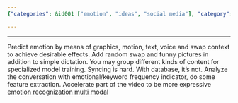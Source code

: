 ```yaml
---
{"categories": &id001 ["emotion", "ideas", "social media"], "category": "Emotion Manipulation", "date": "2022-04-14 14:23:27", "description": "The article explores the manipulation of emotions through different means like graphics, motion, text, and voice. It proposes using random swaps, funny images, specialized model training with grouped content, and a database for synchronization. Emotion analysis can be done using emotional/keyword frequency indicators, feature extraction, and video expression acceleration.", "tags": *id001, "title": "Emotion manipulation"}

---
```


------
Predict emotion by means of graphics, motion, text, voice and swap context to achieve desirable effects.
Add random swap and funny pictures in addition to simple dictation.
You may group different kinds of content for specialized model training.
Syncing is hard. With database, it's not.
Analyze the conversation with emotional/keyword frequency indicator, do some feature extraction.
Accelerate part of the video to be more expressive
[emotion recognization multi modal](https://github.com/maelfabien/Multimodal-Emotion-Recognition)
